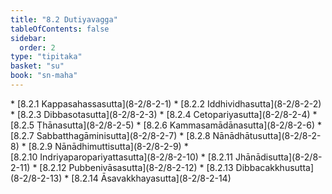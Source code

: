 ```yaml
---
title: "8.2 Dutiyavagga"
tableOfContents: false
sidebar:
  order: 2
type: "tipitaka"
basket: "su"
book: "sn-maha"
---
```



<DynamicBreadcrumb />



<TableOfContents book="sn-maha" section="8.2">
* [8.2.1 Kappasahassasutta](8-2/8-2-1)
* [8.2.2 Iddhividhasutta](8-2/8-2-2)
* [8.2.3 Dibbasotasutta](8-2/8-2-3)
* [8.2.4 Cetopariyasutta](8-2/8-2-4)
* [8.2.5 Ṭhānasutta](8-2/8-2-5)
* [8.2.6 Kammasamādānasutta](8-2/8-2-6)
* [8.2.7 Sabbatthagāminisutta](8-2/8-2-7)
* [8.2.8 Nānādhātusutta](8-2/8-2-8)
* [8.2.9 Nānādhimuttisutta](8-2/8-2-9)
* [8.2.10 Indriyaparopariyattasutta](8-2/8-2-10)
* [8.2.11 Jhānādisutta](8-2/8-2-11)
* [8.2.12 Pubbenivāsasutta](8-2/8-2-12)
* [8.2.13 Dibbacakkhusutta](8-2/8-2-13)
* [8.2.14 Āsavakkhayasutta](8-2/8-2-14)
</TableOfContents>